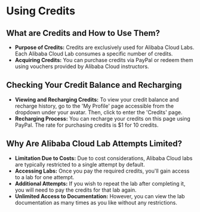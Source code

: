 # Using Credits

## What are Credits and How to Use Them?

- **Purpose of Credits:** Credits are exclusively used for Alibaba Cloud Labs. Each Alibaba Cloud Lab consumes a specific number of credits.
- **Acquiring Credits:** You can purchase credits via PayPal or redeem them using vouchers provided by Alibaba Cloud instructors.

## Checking Your Credit Balance and Recharging

- **Viewing and Recharging Credits:** To view your credit balance and recharge history, go to the 'My Profile' page accessible from the dropdown under your avatar. Then, click to enter the 'Credits' page. 
- **Recharging Process:** You can recharge your credits on this page using PayPal. The rate for purchasing credits is $1 for 10 credits.

## Why Are Alibaba Cloud Lab Attempts Limited?

- **Limitation Due to Costs:** Due to cost considerations, Alibaba Cloud labs are typically restricted to a single attempt by default. 
- **Accessing Labs:** Once you pay the required credits, you'll gain access to a lab for one attempt. 
- **Additional Attempts:** If you wish to repeat the lab after completing it, you will need to pay the credits for that lab again. 
- **Unlimited Access to Documentation:** However, you can view the lab documentation as many times as you like without any restrictions.

